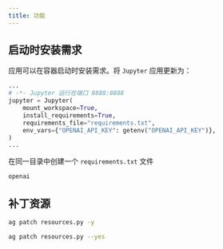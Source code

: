 ```yaml
---
title: 功能
---
```


## 启动时安装需求

应用可以在容器启动时安装需求。将 `Jupyter` 应用更新为：

```python resources.py
...
# -*- Jupyter 运行在端口 8888:8888
jupyter = Jupyter(
    mount_workspace=True,
    install_requirements=True,
    requirements_file="requirements.txt",
    env_vars={"OPENAI_API_KEY": getenv("OPENAI_API_KEY")},
)
...
```

在同一目录中创建一个 `requirements.txt` 文件

```python requirements.txt
openai
```

## 补丁资源

<CodeGroup>

```bash terminal
ag patch resources.py -y
```

```bash full options
ag patch resources.py --yes
```

</CodeGroup>